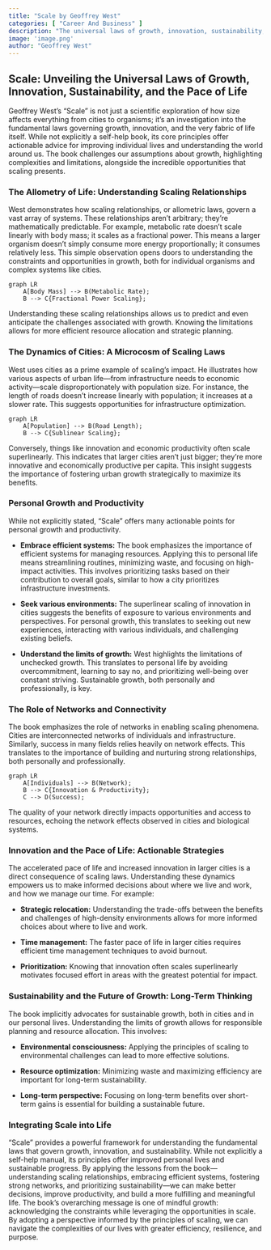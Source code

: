 ```yaml
---
title: "Scale by Geoffrey West"
categories: [ "Career And Business" ]
description: "The universal laws of growth, innovation, sustainability, and the pace of life"
image: 'image.png'
author: "Geoffrey West"
---
```

## Scale: Unveiling the Universal Laws of Growth, Innovation, Sustainability, and the Pace of Life

Geoffrey West's "Scale" is not just a scientific exploration of how size affects everything from cities to organisms; it’s an investigation into the fundamental laws governing growth, innovation, and the very fabric of life itself. While not explicitly a self-help book, its core principles offer actionable advice for improving individual lives and understanding the world around us. The book challenges our assumptions about growth, highlighting complexities and limitations, alongside the incredible opportunities that scaling presents.

### The Allometry of Life: Understanding Scaling Relationships

West demonstrates how scaling relationships, or allometric laws, govern a vast array of systems. These relationships aren't arbitrary; they're mathematically predictable.  For example, metabolic rate doesn't scale linearly with body mass; it scales as a fractional power.  This means a larger organism doesn't simply consume more energy proportionally; it consumes relatively less. This simple observation opens doors to understanding the constraints and opportunities in growth, both for individual organisms and complex systems like cities.

```mermaid
graph LR
    A[Body Mass] --> B(Metabolic Rate);
    B --> C{Fractional Power Scaling};
```

Understanding these scaling relationships allows us to predict and even anticipate the challenges associated with growth.  Knowing the limitations allows for more efficient resource allocation and strategic planning.

### The Dynamics of Cities: A Microcosm of Scaling Laws

West uses cities as a prime example of scaling's impact. He illustrates how various aspects of urban life—from infrastructure needs to economic activity—scale disproportionately with population size.  For instance, the length of roads doesn't increase linearly with population; it increases at a slower rate. This suggests opportunities for infrastructure optimization.

```mermaid
graph LR
    A[Population] --> B(Road Length);
    B --> C{Sublinear Scaling};
```

Conversely, things like innovation and economic productivity often scale superlinearly. This indicates that larger cities aren't just bigger; they're more innovative and economically productive per capita.  This insight suggests the importance of fostering urban growth strategically to maximize its benefits.

### Personal Growth and Productivity

While not explicitly stated, "Scale" offers many actionable points for personal growth and productivity.

* **Embrace efficient systems:** The book emphasizes the importance of efficient systems for managing resources. Applying this to personal life means streamlining routines, minimizing waste, and focusing on high-impact activities. This involves prioritizing tasks based on their contribution to overall goals, similar to how a city prioritizes infrastructure investments.

* **Seek various environments:** The superlinear scaling of innovation in cities suggests the benefits of exposure to various environments and perspectives. For personal growth, this translates to seeking out new experiences, interacting with various individuals, and challenging existing beliefs.

* **Understand the limits of growth:**  West highlights the limitations of unchecked growth.  This translates to personal life by avoiding overcommitment, learning to say no, and prioritizing well-being over constant striving.  Sustainable growth, both personally and professionally, is key.

### The Role of Networks and Connectivity

The book emphasizes the role of networks in enabling scaling phenomena. Cities are interconnected networks of individuals and infrastructure. Similarly, success in many fields relies heavily on network effects. This translates to the importance of building and nurturing strong relationships, both personally and professionally.

```mermaid
graph LR
    A[Individuals] --> B(Network);
    B --> C{Innovation & Productivity};
    C --> D(Success);
```

The quality of your network directly impacts opportunities and access to resources, echoing the network effects observed in cities and biological systems.


###  Innovation and the Pace of Life:  Actionable Strategies

The accelerated pace of life and increased innovation in larger cities is a direct consequence of scaling laws.  Understanding these dynamics empowers us to make informed decisions about where we live and work, and how we manage our time.  For example:

* **Strategic relocation:**  Understanding the trade-offs between the benefits and challenges of high-density environments allows for more informed choices about where to live and work.

* **Time management:** The faster pace of life in larger cities requires efficient time management techniques to avoid burnout.

* **Prioritization:**  Knowing that innovation often scales superlinearly motivates focused effort in areas with the greatest potential for impact.

### Sustainability and the Future of Growth:  Long-Term Thinking

The book implicitly advocates for sustainable growth, both in cities and in our personal lives. Understanding the limits of growth allows for responsible planning and resource allocation.  This involves:

* **Environmental consciousness:**  Applying the principles of scaling to environmental challenges can lead to more effective solutions.

* **Resource optimization:** Minimizing waste and maximizing efficiency are important for long-term sustainability.

* **Long-term perspective:** Focusing on long-term benefits over short-term gains is essential for building a sustainable future.

###  Integrating Scale into Life

"Scale" provides a powerful framework for understanding the fundamental laws that govern growth, innovation, and sustainability. While not explicitly a self-help manual, its principles offer improved personal lives and sustainable progress. By applying the lessons from the book—understanding scaling relationships, embracing efficient systems, fostering strong networks, and prioritizing sustainability—we can make better decisions, improve productivity, and build a more fulfilling and meaningful life. The book's overarching message is one of mindful growth: acknowledging the constraints while leveraging the opportunities in scale. By adopting a perspective informed by the principles of scaling, we can navigate the complexities of our lives with greater efficiency, resilience, and purpose.

